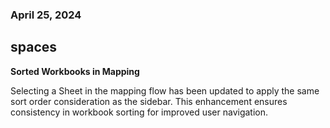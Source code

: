 ### April 25, 2024

## spaces

**Sorted Workbooks in Mapping**

Selecting a Sheet in the mapping flow has been updated to apply the same sort
order consideration as the sidebar. This enhancement ensures consistency in
workbook sorting for improved user navigation.
